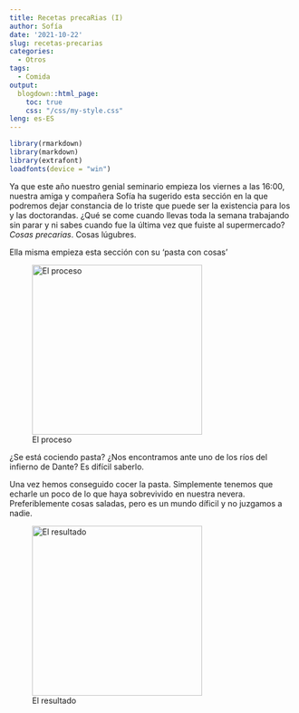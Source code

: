 ```yaml
---
title: Recetas precaRias (I)
author: Sofía
date: '2021-10-22'
slug: recetas-precarias
categories:
  - Otros
tags:
  - Comida
output:
  blogdown::html_page:
    toc: true
    css: "/css/my-style.css"
leng: es-ES 
---
```



```r
library(rmarkdown)
library(markdown)
library(extrafont)
loadfonts(device = "win")
```

Ya que este año nuestro genial seminario empieza los viernes a las 16:00, nuestra amiga y compañera Sofía ha sugerido esta sección en la que podremos dejar constancia de lo triste que puede ser la existencia para los y las doctorandas. ¿Qué se come cuando llevas toda la semana trabajando sin parar y ni sabes cuando fue la última vez que fuiste al supermercado? *Cosas precarias*. Cosas lúgubres. 

Ella misma empieza esta sección con su 'pasta con cosas' 


![El proceso](index_files/images/sofiacomida1.jpeg){width=600, height=300}

¿Se está cociendo pasta? ¿Nos encontramos ante uno de los ríos del infierno de Dante? Es difícil saberlo. 

Una vez hemos conseguido cocer la pasta. Simplemente tenemos que echarle un poco de lo que haya sobrevivido en nuestra nevera. Preferiblemente cosas saladas, pero es un mundo díficil y no juzgamos a nadie. 


![El resultado](index_files/images/sofiacomida2.jpeg){width=600, height=300}
